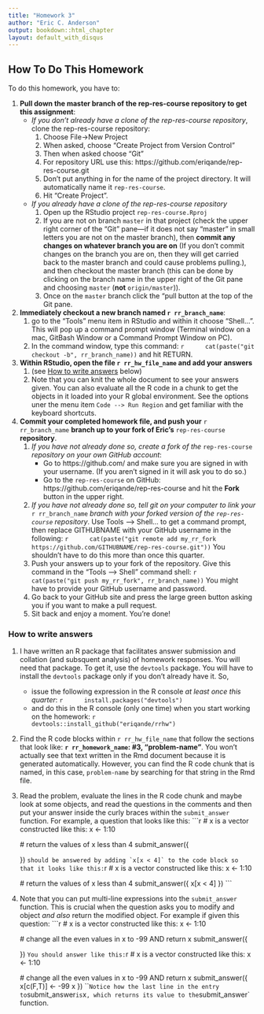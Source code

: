 ```yaml
---
title: "Homework 3"
author: "Eric C. Anderson"
output: bookdown::html_chapter
layout: default_with_disqus
---
```



## How To Do This Homework
To do this homework, you have to: 

1. __Pull down the master branch of
the rep-res-course repository to get this assignment__:
    * _If you don't already have a clone of the rep-res-course repository_, clone the rep-res-course repository:
        1. Choose File->New Project
        1. When asked, choose “Create Project from Version Control”
        1. Then when asked choose "Git"
        1. For repository URL use this: https://github.com/eriqande/rep-res-course.git
        1. Don't put anything in for the name of the project directory.  It will
        automatically name it `rep-res-course`.
        1. Hit “Create Project”.
    * _If you already have a clone of the rep-res-course repository_
        1. Open up the RStudio project `rep-res-course.Rproj`
        1. If you are not on branch `master` in that project (check the upper
        right corner of the "Git" pane---if it does not say "master" in small letters you are not 
        on the master branch), then __commit any changes on whatever branch you are on__ (If you don't commit
        changes on the branch you are on, then they will get carried back
        to the master branch and could cause problems pulling.), and then checkout
        the master branch (this can be done by clicking on the branch name in the upper right of the Git pane
        and choosing `master` (__not__ `origin/master`)).    
        1. Once on the `master` branch click the "pull button at the top of the Git pane.
1. __Immediately checkout a new branch named ``r rr_branch_name``__:
    1. go to the “Tools” menu item in RStudio and within it choose "Shell...". This will pop up a command prompt window (Terminal window on a mac, GitBash Window or a Command Prompt Window on PC).
    1. In the command window, type this command:
        ```r
        cat(paste("git checkout -b", rr_branch_name))
        ```
        and hit RETURN.
1. __Within RStudio, open the file ``r rr_hw_file_name`` and add your answers__ 
    1. (see [How to write answers](#writing-answers) below)
    1. Note that you can knit the whole document to see your answers given.  You can also 
    evaluate all the R code in a chunk to get the objects in it loaded into your R global
    environment.  See the options uner the menu item `Code --> Run Region` and get familiar
    with the keyboard shortcuts.
1. __Commit your completed homework file, and push your__ ``r rr_branch_name`` __branch up
to your fork of Eric's__ `rep-res-course` __repository__.
    1. _If you have not already done so, create a fork of the_ `rep-res-course` _repository on
    your own GitHub account_:
        + Go to https://github.com/ and make sure you are signed in with
        your username. (If you aren't signed in it
        will ask you to do so.)
        + Go to the `rep-res-course` on GitHub: https://github.com/eriqande/rep-res-course
        and hit the __Fork__ button in the upper right.
    2. _If you have not already done so, tell git on your computer to link your_ ``r rr_branch_name``
    _branch with your forked version
    of the `rep-res-course` repository_.  Use Tools --> Shell... to get a command prompt, then 
    replace GITHUBNAME with your GitHub username in the following:
        ```r
        cat(paste("git remote add my_rr_fork https://github.com/GITHUBNAME/rep-res-course.git"))
        ```
    You shouldn't have to do this more than once this quarter.
    3. Push your answers up to your fork of the repository. Give this command in
    the "Tools --> Shell" command shell:
        ```r
        cat(paste("git push my_rr_fork", rr_branch_name))
        ```
    You might have to provide your GitHub username and password.
    4. Go back to your GitHub site and press the large green button asking you if you want
    to make a pull request.
    5. Sit back and enjoy a moment.  You're done!

### How to write answers {#writing-answers}

1. I have written an R package that facilitates answer submission and collation
(and subsquent analysis) of homework responses.  You will need that package.  To get
it, use the `devtools` package.  You will have to install the `devtools` package
only if you don't already have it. So, 
    + issue the following expression in the R console _at least once this quarter_:
        ```r
        install.packages("devtools")
        ```
    + and do this in the R console (only one time) when you start working on the homework:
        ```r
        devtools::install_github("eriqande/rrhw")
        ```
2. Find the R code blocks within ``r rr_hw_file_name`` that follow the sections that look like:
__`r rr_homework_name`: #3, "problem-name"__.  You won't actually see that text written in
the Rmd document because it is generated automatically.  However, you can find the R code
chunk that is named, in this case, `problem-name` by searching for that string in the Rmd
file.
3. Read the problem, evaluate the lines in the R code chunk and maybe look at some
objects, and read the questions in the comments and then put your answer inside the
curly braces within the `submit_answer` function.  For example, a question that 
looks like this:
    ```r
    # x is a vector constructed like this:
    x <- 1:10
    
    # return the values of x less than 4
    submit_answer({
    
    })
    ```
should be answered by adding `x[x < 4]` to the code block so that it looks like this:
    ```r
    # x is a vector constructed like this:
    x <- 1:10
    
    # return the values of x less than 4
    submit_answer({
    x[x < 4]
    })
    ```
4. Note that you can put multi-line expressions into the `submit_answer` function.  This is crucial 
when the question asks you to modify and object _and also_ return the modified object.  For example
if given this question:
    ```r
    # x is a vector constructed like this:
    x <- 1:10
    
    # change all the even values in x to -99 AND return x
    submit_answer({
      
    })
    ```
You should answer like this:
    ```r
    # x is a vector constructed like this:
    x <- 1:10
    
    # change all the even values in x to -99 AND return x
    submit_answer({
      x[c(F,T)] <- -99
      x
    })
    ```
    Notice how the last line in the entry to `submit_answer` is `x`, which returns its value to the `submit_answer` function.


